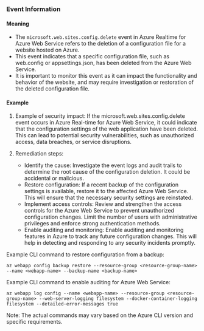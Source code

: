 
### Event Information

#### Meaning

- The `microsoft.web.sites.config.delete` event in Azure Realtime for Azure Web Service refers to the deletion of a configuration file for a website hosted on Azure.
- This event indicates that a specific configuration file, such as web.config or appsettings.json, has been deleted from the Azure Web Service.
- It is important to monitor this event as it can impact the functionality and behavior of the website, and may require investigation or restoration of the deleted configuration file.

#### Example

1. Example of security impact: If the microsoft.web.sites.config.delete event occurs in Azure Real-time for Azure Web Service, it could indicate that the configuration settings of the web application have been deleted. This can lead to potential security vulnerabilities, such as unauthorized access, data breaches, or service disruptions.

2. Remediation steps:
   - Identify the cause: Investigate the event logs and audit trails to determine the root cause of the configuration deletion. It could be accidental or malicious.
   - Restore configuration: If a recent backup of the configuration settings is available, restore it to the affected Azure Web Service. This will ensure that the necessary security settings are reinstated.
   - Implement access controls: Review and strengthen the access controls for the Azure Web Service to prevent unauthorized configuration changes. Limit the number of users with administrative privileges and enforce strong authentication methods.
   - Enable auditing and monitoring: Enable auditing and monitoring features in Azure to track any future configuration changes. This will help in detecting and responding to any security incidents promptly.

Example CLI command to restore configuration from a backup:
```
az webapp config backup restore --resource-group <resource-group-name> --name <webapp-name> --backup-name <backup-name>
```

Example CLI command to enable auditing for Azure Web Service:
```
az webapp log config --name <webapp-name> --resource-group <resource-group-name> --web-server-logging filesystem --docker-container-logging filesystem --detailed-error-messages true
```

Note: The actual commands may vary based on the Azure CLI version and specific requirements.


